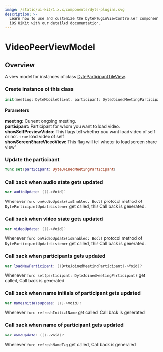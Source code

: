 ```yaml
---
image: /static/ui-kit/1.x.x/components/dyte-plugins.svg
description: >-
  Learn how to use and customize the DytePluginViewController component in Ospi's
  iOS UiKit with our detailed documentation.
---
```


# VideoPeerViewModel
## Overview
A view model for instances of class [DyteParticipantTileView](/ios/components/dyte-participant-tile-view).  

### Create instance of this class 

```swift
init(meeting: DyteMobileClient, participant: DyteJoinedMeetingParticipant, showSelfPreviewVideo: Bool, showScreenShareVideoView: Bool = false)
```
#### Parameters   
**meeting:** Current ongoing meeting.  
**participant:** Participant for whom you want to load video.    
**showSelfPreviewVideo**: This flags tell whether you want load video of self or not. `true` load video of self   
**showScreenShareVideoView:** This flag will tell wheter to load screen share view'  

### Update the participant 
```swift
func set(participant: DyteJoinedMeetingParticipant)
```

### Call back when audio state gets updated  

```swift
var audioUpdate: (()->Void)?
```
Whenever `func onAudioUpdate(isEnabled: Bool)` protocol method  of `DyteParticipantUpdateListener` get called,
 this Call back is generated.

### Call back when video state gets updated  

```swift
var videoUpdate: (()->Void)?
```
Whenever `func onVideoUpdate(isEnabled: Bool)` protocol method  of `DyteParticipantUpdateListener` get called,
 this Call back is generated.


### Call back when participants gets updated  
```swift
var loadNewParticipant: ((DyteJoinedMeetingParticipant)->Void)?
```
Whenever `func set(participant: DyteJoinedMeetingParticipant)` get called, Call back is generated


### Call back when name initials of participant gets updated  
```swift
var nameInitialsUpdate: (()->Void)?
```
Whenever `func refreshInitialName` get called, Call back is generated

### Call back when name of participant gets updated  

```swift
var nameUpdate: (()->Void)?
```
Whenever `func refreshNameTag` get called, Call back is generated


<head>
  <title>iOS DytePluginViewController</title>
</head>
